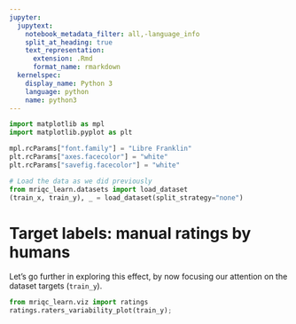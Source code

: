 ```yaml
---
jupyter:
  jupytext:
    notebook_metadata_filter: all,-language_info
    split_at_heading: true
    text_representation:
      extension: .Rmd
      format_name: rmarkdown
  kernelspec:
    display_name: Python 3
    language: python
    name: python3
---
```


```python
import matplotlib as mpl
import matplotlib.pyplot as plt

mpl.rcParams["font.family"] = "Libre Franklin"
plt.rcParams["axes.facecolor"] = "white"
plt.rcParams["savefig.facecolor"] = "white"

# Load the data as we did previously
from mriqc_learn.datasets import load_dataset
(train_x, train_y), _ = load_dataset(split_strategy="none")
```

# Target labels: manual ratings by humans
Let's go further in exploring this effect, by now focusing our attention on the dataset targets (`train_y`).

```python
from mriqc_learn.viz import ratings
ratings.raters_variability_plot(train_y);
```

